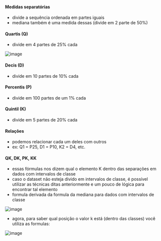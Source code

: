 






#### Medidas separatórias

-   divide a sequência ordenada em partes iguais
-   mediana também é uma medida dessas (divide em 2 parte de 50%)

#### Quartis (Q)

-   divide em 4 partes de 25% cada

![image](image_442.png)

#### Decis (D)

-   divide em 10 partes de 10% cada

#### Percentis (P)

-   divide em 100 partes de um 1% cada

#### Quintil (K)

-   divide em 5 partes de 20% cada

#### Relações

-   podemos relacionar cada um deles com outros
-   ex: Q1 = P25, D1 = P10, K2 = D4, etc.

#### QK, DK, PK, KK

-   essas fórmulas nos dizem qual o elemento K dentro das separações em
    dados com intervalos de classe
-   caso o dataset não esteja divido em intervalos de classe, é possível
    utilizar as técnicas ditas anteriormente e um pouco de lógica para
    encontrar tal elemento
-   formula derivada da formula da mediana para dados com intervalos de
    classe

![image](image_443.png)

-   agora, para saber qual posição o valor k está (dentro das classes)
    você utiliza as formulas:

![image](image_444.png)


